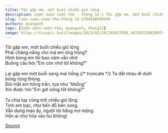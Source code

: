 ```yaml
---
title: Tôi gặp em, một buổi chiều gió lộng
description: Lượn vượn vườn thơ - tháng 12-1 Tôi gặp em, một buổi chiều gió lộng Phải chăng nắng cho má em ửng hồng?
slug: luon-vuon-vuon-tho-thang-12-1704188090349
authors: quanganh
tags: [lượn-vượn-vườn-thơ, quanganh, thang12]
image: https://tinypic.host/images/2023/02/28/265817056_443392320630974_2825293766857374866_n.th.jpg
---
```


Tôi gặp em, một buổi chiều gió lộng\
Phải chăng nắng cho má em ửng hồng?\
Hình bóng em tôi bao năm vẫn nhớ\
Buông câu hỏi:”Em còn nhớ tôi không?”\
\
Lại gặp em một buổi sang mai hồng
{/* truncate */}
Ta dắt nhau đi dưới bóng rừng thông.\
Đôi mắt em hồng trần, tựa như “khổng”\
Xin được hỏi:”Em giờ sống tốt không?”\
\
Ta chia tay cũng trời chiều gió lộng\
Tình em bạc, như bến đỗ bên song.\
Vẫn dung mạo ấy, người tôi hằng mơ mộng\
Hồn ai như hóa vào hư không!

[Source](https://www.facebook.com/ape.poem/posts/pfbid05sjkNRsLcCLcwuBSTBYpNfS5vES5n9Wb33aJvUWecbC9uGpDxsD7EGqf8V1gLApxl)

